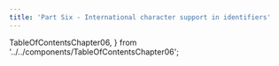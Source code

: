 ---
title: 'Part Six - International character support in identifiers'
---

  TableOfContentsChapter06,
} from '../../components/TableOfContentsChapter06';

<TableOfContentsChapter06 />
